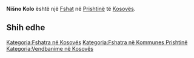{{Fshat në Kosovës
 | Emri                = Nišno Kolo
| srp_N_name = Nišno Kolo
| srp_N_FULL_NAME_RO = Nišno Kolo
| srp_N_FULL_NAME_ND_RO = Nisno Kolo
| srp_N_SORT_NAME_RG = NISNOKOLO
| srp_N_FULL_NAME_RG = Nišno Kolo
| srp_N_FULL_NAME_ND_RG = Nisno Kolo
| srp_V_name = Mahala Nišino Kolo
| srp_V_FULL_NAME_RO = Mahala Nišino Kolo Nišino Kolo
| srp_V_FULL_NAME_ND_RO = Mahala Nisino Kolo Nisino Kolo
| srp_V_SORT_NAME_RG = MAHALANISINOKOLO NISINOKOLO
| srp_V_FULL_NAME_RG = Mahala Nišino Kolo Nišino Kolo
| srp_V_FULL_NAME_ND_RG = Mahala Nisino Kolo Nisino Kolo

 | Emri (Rasa dhanore) = 
 | Figura              = 
 | Shteti              = Kosovo
 | Komuna              = Prishtinë
 | Kodi postar         = 
 | Sipërfaqja          = 

 | Popullsia           = 

 | Regj. i popullsisë  = 
 | Dend. e popullsisë  = 
 | Faqja zyrtare       = 
 <!--- Koordinatat ----> 
 | Gjerësia            = 42.644167
 | Gjatësia            = 21.444167
 | Lartësia            = 
}}
'''Nišno Kolo''' është një [[Fshat]] në [[Prishtinë]] të [[Kosovës]].

<!-- == Gjeografia == -->
<!-- == Historia == -->
<!-- == Demografia == -->
== Shih edhe ==
{{Komuna Prishtinë}}
{{Kosovo-Administrata-Cung}}

[[Kategoria:Fshatra në Kosovës]]
[[Kategoria:Fshatra në Kommunes Prishtinë]]
[[Kategoria:Vendbanime në Kosovës]]